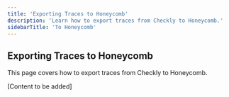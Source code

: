 ```yaml
---
title: 'Exporting Traces to Honeycomb'
description: 'Learn how to export traces from Checkly to Honeycomb.'
sidebarTitle: 'To Honeycomb'
---
```


## Exporting Traces to Honeycomb

This page covers how to export traces from Checkly to Honeycomb.

[Content to be added] 